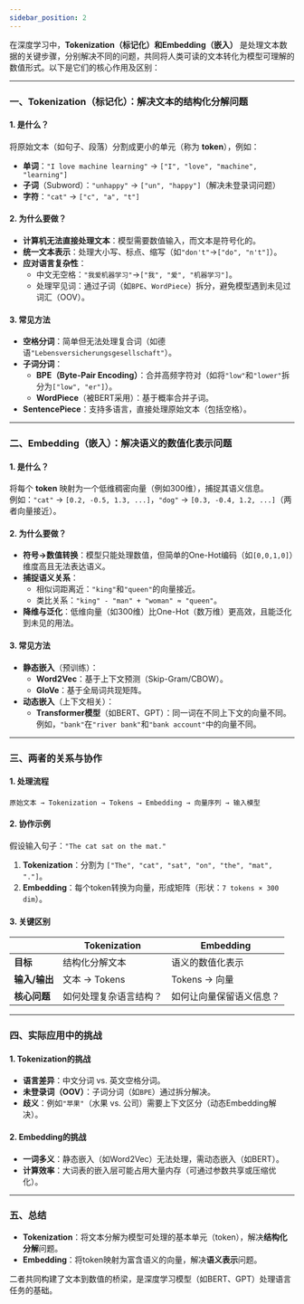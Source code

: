 ```yaml
---
sidebar_position: 2
---
```

在深度学习中，**Tokenization（标记化）**和**Embedding（嵌入）** 是处理文本数据的关键步骤，分别解决不同的问题，共同将人类可读的文本转化为模型可理解的数值形式。以下是它们的核心作用及区别：

---

### 一、**Tokenization（标记化）：解决文本的结构化分解问题**
#### **1. 是什么？**
将原始文本（如句子、段落）分割成更小的单元（称为 **token**），例如：
- **单词**：`"I love machine learning"` → `["I", "love", "machine", "learning"]`
- **子词**（Subword）：`"unhappy"` → `["un", "happy"]`（解决未登录词问题）
- **字符**：`"cat"` → `["c", "a", "t"]`

#### **2. 为什么要做？**
- **计算机无法直接处理文本**：模型需要数值输入，而文本是符号化的。
- **统一文本表示**：处理大小写、标点、缩写（如`"don't"`→`["do", "n't"]`）。
- **应对语言复杂性**：
  - 中文无空格：`"我爱机器学习"`→`["我", "爱", "机器学习"]`。
  - 处理罕见词：通过子词（如`BPE`、`WordPiece`）拆分，避免模型遇到未见过词汇（OOV）。

#### **3. 常见方法**
- **空格分词**：简单但无法处理复合词（如德语`"Lebensversicherungsgesellschaft"`）。
- **子词分词**：
  - **BPE（Byte-Pair Encoding）**：合并高频字符对（如将`"low"`和`"lower"`拆分为`["low", "er"]`）。
  - **WordPiece**（被BERT采用）：基于概率合并子词。
- **SentencePiece**：支持多语言，直接处理原始文本（包括空格）。

---

### 二、**Embedding（嵌入）：解决语义的数值化表示问题**
#### **1. 是什么？**
将每个 **token** 映射为一个低维稠密向量（例如300维），捕捉其语义信息。  
例如：`"cat"` → `[0.2, -0.5, 1.3, ...]`，`"dog"` → `[0.3, -0.4, 1.2, ...]`（两者向量接近）。

#### **2. 为什么要做？**
- **符号→数值转换**：模型只能处理数值，但简单的One-Hot编码（如`[0,0,1,0]`）维度高且无法表达语义。
- **捕捉语义关系**：
  - 相似词距离近：`"king"`和`"queen"`的向量接近。
  - 类比关系：`"king" - "man" + "woman" ≈ "queen"`。
- **降维与泛化**：低维向量（如300维）比One-Hot（数万维）更高效，且能泛化到未见的用法。

#### **3. 常见方法**
- **静态嵌入**（预训练）：
  - **Word2Vec**：基于上下文预测（Skip-Gram/CBOW）。
  - **GloVe**：基于全局词共现矩阵。
- **动态嵌入**（上下文相关）：
  - **Transformer模型**（如BERT、GPT）：同一词在不同上下文的向量不同。  
    例如，`"bank"`在`"river bank"`和`"bank account"`中的向量不同。

---

### 三、两者的关系与协作
#### **1. 处理流程**
```text
原始文本 → Tokenization → Tokens → Embedding → 向量序列 → 输入模型
```

#### **2. 协作示例**
假设输入句子：`"The cat sat on the mat."`
1. **Tokenization**：分割为 `["The", "cat", "sat", "on", "the", "mat", "."]`。
2. **Embedding**：每个token转换为向量，形成矩阵（形状：`7 tokens × 300 dim`）。

#### **3. 关键区别**
|                | Tokenization               | Embedding                  |
|----------------|----------------------------|----------------------------|
| **目标**       | 结构化分解文本             | 语义的数值化表示           |
| **输入/输出**  | 文本 → Tokens              | Tokens → 向量              |
| **核心问题**   | 如何处理复杂语言结构？     | 如何让向量保留语义信息？   |

---

### 四、实际应用中的挑战
#### **1. Tokenization的挑战**
- **语言差异**：中文分词 vs. 英文空格分词。
- **未登录词（OOV）**：子词分词（如`BPE`）通过拆分解决。
- **歧义**：例如`"苹果"`（水果 vs. 公司）需要上下文区分（动态Embedding解决）。

#### **2. Embedding的挑战**
- **一词多义**：静态嵌入（如Word2Vec）无法处理，需动态嵌入（如BERT）。
- **计算效率**：大词表的嵌入层可能占用大量内存（可通过参数共享或压缩优化）。

---

### 五、总结
- **Tokenization**：将文本分解为模型可处理的基本单元（token），解决**结构化分解**问题。
- **Embedding**：将token映射为富含语义的向量，解决**语义表示**问题。

二者共同构建了文本到数值的桥梁，是深度学习模型（如BERT、GPT）处理语言任务的基础。